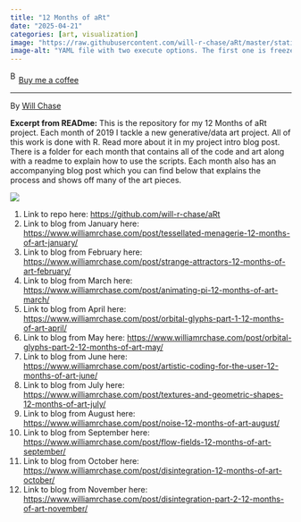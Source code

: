 ```yaml
---
title: "12 Months of aRt"
date: "2025-04-21"
categories: [art, visualization]
image: "https://raw.githubusercontent.com/will-r-chase/aRt/master/static/attractor_collage.png"
image-alt: "YAML file with two execute options. The first one is freeze: true and the comment that goes with it reads never re-render during project render. The other one is freeze: auto and the comment reads re-render only when source changes."
---
```


<link href="https://fonts.googleapis.com/css?family=Cookie" rel="stylesheet"><a class="bmc-button" target="_blank" href="https://www.buymeacoffee.com/JoscelinRocha">![Buy me a coffee](https://cdn.buymeacoffee.com/buttons/bmc-new-btn-logo.svg){alt="Buy me a coffee" width="15" height="21"}Buy me a coffee</a>

------------------------------------------------------------------------

By [Will Chase](https://github.com/will-r-chase/aRt)

**Excerpt from READme:** This is the repository for my 12 Months of aRt project. Each month of 2019 I tackle a new generative/data art project. All of this work is done with R. Read more about it in my project intro blog post. There is a folder for each month that contains all of the code and art along with a readme to explain how to use the scripts. Each month also has an accompanying blog post which you can find below that explains the process and shows off many of the art pieces.

![](https://raw.githubusercontent.com/will-r-chase/aRt/master/static/attractor_collage.png)

1.  Link to repo here: <https://github.com/will-r-chase/aRt>
2.  Link to blog from January here: <https://www.williamrchase.com/post/tessellated-menagerie-12-months-of-art-january/>
3.  Link to blog from February here: <https://www.williamrchase.com/post/strange-attractors-12-months-of-art-february/>
4.  Link to blog from March here: <https://www.williamrchase.com/post/animating-pi-12-months-of-art-march/>
5.  Link to blog from April here: <https://www.williamrchase.com/post/orbital-glyphs-part-1-12-months-of-art-april/>
6.  Link to blog from May here: <https://www.williamrchase.com/post/orbital-glyphs-part-2-12-months-of-art-may/>
7.  Link to blog from June here: <https://www.williamrchase.com/post/artistic-coding-for-the-user-12-months-of-art-june/>
8.  Link to blog from July here: <https://www.williamrchase.com/post/textures-and-geometric-shapes-12-months-of-art-july/>
9.  Link to blog from August here: <https://www.williamrchase.com/post/noise-12-months-of-art-august/>
10. Link to blog from September here: <https://www.williamrchase.com/post/flow-fields-12-months-of-art-september/>
11. Link to blog from October here: <https://www.williamrchase.com/post/disintegration-12-months-of-art-october/>
12. Link to blog from November here: <https://www.williamrchase.com/post/disintegration-part-2-12-months-of-art-november/>
